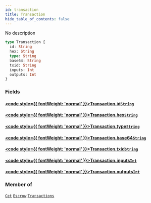 ```yaml
---
id: transaction
title: Transaction
hide_table_of_contents: false
---
```








No description

```graphql
type Transaction {
  id: String
  hex: String
  type: String
  base64: String
  txid: String
  inputs: Int
  outputs: Int
}
```


### Fields

#### [<code style={{ fontWeight: 'normal' }}>Transaction.<b>id</b></code>](#)<Bullet />[`String`](/docs/api/scalars/string) <Badge class="secondary" text="scalar"/>
> 
> 

#### [<code style={{ fontWeight: 'normal' }}>Transaction.<b>hex</b></code>](#)<Bullet />[`String`](/docs/api/scalars/string) <Badge class="secondary" text="scalar"/>
> 
> 

#### [<code style={{ fontWeight: 'normal' }}>Transaction.<b>type</b></code>](#)<Bullet />[`String`](/docs/api/scalars/string) <Badge class="secondary" text="scalar"/>
> 
> 

#### [<code style={{ fontWeight: 'normal' }}>Transaction.<b>base64</b></code>](#)<Bullet />[`String`](/docs/api/scalars/string) <Badge class="secondary" text="scalar"/>
> 
> 

#### [<code style={{ fontWeight: 'normal' }}>Transaction.<b>txid</b></code>](#)<Bullet />[`String`](/docs/api/scalars/string) <Badge class="secondary" text="scalar"/>
> 
> 

#### [<code style={{ fontWeight: 'normal' }}>Transaction.<b>inputs</b></code>](#)<Bullet />[`Int`](/docs/api/scalars/int) <Badge class="secondary" text="scalar"/>
> 
> 

#### [<code style={{ fontWeight: 'normal' }}>Transaction.<b>outputs</b></code>](#)<Bullet />[`Int`](/docs/api/scalars/int) <Badge class="secondary" text="scalar"/>
> 
> 



### Member of

[`Cet`](/docs/api/objects/cet)  <Badge class="secondary" text="object"/><Bullet />[`Escrow`](/docs/api/objects/escrow)  <Badge class="secondary" text="object"/><Bullet />[`Transactions`](/docs/api/objects/transactions)  <Badge class="secondary" text="object"/>



